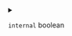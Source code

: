 
<details>
<summary>

`internal`  <span class="config-field-type">boolean</span> 

</summary>

Internal commands are not show in list and are usable through run_command

</details>
